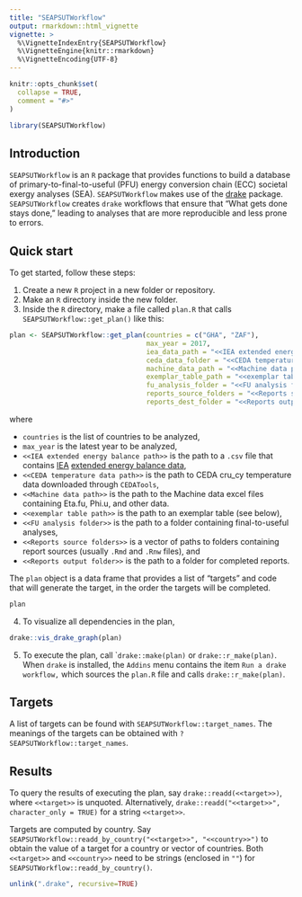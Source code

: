 ```yaml
---
title: "SEAPSUTWorkflow"
output: rmarkdown::html_vignette
vignette: >
  %\VignetteIndexEntry{SEAPSUTWorkflow}
  %\VignetteEngine{knitr::rmarkdown}
  %\VignetteEncoding{UTF-8}
---
```


```r
knitr::opts_chunk$set(
  collapse = TRUE,
  comment = "#>"
)
```

```r
library(SEAPSUTWorkflow)
```

## Introduction

`SEAPSUTWorkflow` is an `R` package that provides functions to build
a database of primary-to-final-to-useful (PFU) energy conversion chain (ECC)
societal exergy analyses (SEA).
`SEAPSUTWorkflow` makes use of the [drake](https://books.ropensci.org/drake/) package.
`SEAPSUTWorkflow` creates `drake` workflows that ensure that "What gets done stays done,"
leading to analyses that are more reproducible and less prone to errors.


## Quick start

To get started, follow these steps:

1. Create a new `R` project in a new folder or repository.
2. Make an `R` directory inside the new folder.
3. Inside the `R` directory, 
   make a file called `plan.R` that calls `SEAPSUTWorkflow::get_plan()` like this:

```r
plan <- SEAPSUTWorkflow::get_plan(countries = c("GHA", "ZAF"), 
                                  max_year = 2017,
                                  iea_data_path = "<<IEA extended energy balance path>>", 
                                  ceda_data_folder = "<<CEDA temperature data path>>",
                                  machine_data_path = "<<Machine data path>>",
                                  exemplar_table_path = "<<exemplar table path>>",
                                  fu_analysis_folder = "<<FU analysis folder>>", 
                                  reports_source_folders = "<<Reports source folders>>",
                                  reports_dest_folder = "<<Reports output folder>>")
```

where

* `countries` is the list of countries to be analyzed,
* `max_year` is the latest year to be analyzed,
* `<<IEA extended energy balance path>>` is the path to a `.csv` file that contains
[IEA](https://www.iea.org) [extended energy balance data](http://data.iea.org),
* `<<CEDA temperature data path>>` is the path to CEDA cru_cy temperature data downloaded through `CEDATools`,
* `<<Machine data path>>` is the path to the Machine data excel files containing Eta.fu, Phi.u, and other data.
* `<<exemplar table path>>` is the path to an exemplar table (see below),
* `<<FU analysis folder>>` is the path to a folder containing final-to-useful analyses, 
* `<<Reports source folders>>` is a vector of paths to folders containing report sources (usually `.Rmd` and `.Rnw` files), and
* `<<Reports output folder>>` is the path to a folder for completed reports.

The `plan` object is a data frame that provides a list of "targets" 
and code that will generate the target,
in the order the targets will be completed.

```r
plan
```

4. To visualize all dependencies in the plan,

```r
drake::vis_drake_graph(plan)
```

5. To execute the plan, call ``drake::make(plan)` or `drake::r_make(plan)`.
   When `drake ` is installed, the `Addins` menu contains the item `Run a drake workflow,`
   which sources the `plan.R` file and calls `drake::r_make(plan)`.


## Targets

A list of targets can be found with `SEAPSUTWorkflow::target_names`.
The meanings of the targets can be obtained with `?SEAPSUTWorkflow::target_names`.


## Results

To query the results of executing the plan, say `drake::readd(<<target>>)`,
where `<<target>>` is unquoted.
Alternatively, 
`drake::readd("<<target>>", character_only = TRUE)` for 
a string `<<target>>`.

Targets are computed by country. 
Say `SEAPSUTWorkflow::readd_by_country("<<target>>", "<<country>>")`
to obtain the value of a target for a country or vector of countries.
Both `<<target>>` and `<<country>>` need to be strings (enclosed in `""`)
for `SEAPSUTWorkflow::readd_by_country()`.



```r
unlink(".drake", recursive=TRUE)
```
